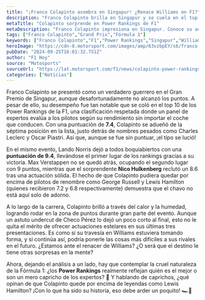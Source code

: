 ```yaml
---
title: "¡Franco Colapinto asombra en Singapur! ¿Renace Williams en F1?"
description: "Franco Colapinto brilla en Singapur y se cuela en el top 10 de los Power Rankings. A pesar de no puntuar, su actuación sorprende a todos. ¿Es el renacer de Williams?"
metaTitle: "Colapinto sorprende en Power Rankings de F1"
metaDescription: "Franco Colapinto impresiona en Singapur. Conoce su actuación y los secretos detrás de su ascenso en los Power Rankings de la F1."
tags: ["Franco Colapinto","Grand Prix","Fórmula 1"]
keywords: ["Franco Colapinto","F1","Power Rankings","Singapur","Williams"]
heroImage: "https://cdn-8.motorsport.com/images/amp/63vzbpEY/s6/franco-colapinto-williams-fw46.jpg"
pubDate: "2024-09-25T16:01:32.751Z"
author: "F1 Hoy"
source: "Motosports"
sourceUrl: "https://lat.motorsport.com/f1/news/colapinto-power-rankings-singapur/10657956/?utm_source=RSS&utm_medium=referral&utm_campaign=RSS-F1&utm_term=News&utm_content=lat"
categories: ["Noticias"]
---
```

Franco Colapinto se presentó como un verdadero guerrero en el Gran Premio de Singapur, aunque desafortunadamente no alcanzó los puntos. A pesar de ello, su desempeño fue tan notable que se coló en el top 10 de los Power Rankings de la F1, una clasificación respetada donde un panel de expertos evalúa a los pilotos según su rendimiento sin importar el coche que conducen. Con una puntuación de **7.4**, Colapinto se adueñó de la séptima posición en la lista, justo detrás de nombres pesados como Charles Leclerc y Oscar Piastri. Así que, aunque se fue sin puntuar, ¡el tipo se lució!

En el mismo evento, Lando Norris dejó a todos boquiabiertos con una **puntuación de 9.4**, llevándose el primer lugar de los rankings gracias a su victoria. Max Verstappen no se quedó atrás, ocupando el segundo lugar con 9 puntos, mientras que el sorprendente **Nico Hulkenberg** reclutó un 8.6 tras una actuación sólida. El hecho de que Colapinto pudiera quedar por encima de pilotos de renombre como George Russell y Lewis Hamilton (quienes recibieron 7.2 y 6.8 respectivamente) demuestra que el chavo no está aquí solo de adorno. 

A lo largo de la carrera, Colapinto brilló a través del calor y la humedad, logrando rodar en la zona de puntos durante gran parte del evento. Aunque un astuto undercut de Checo Pérez lo dejó un poco corto al final, esto no le quita el mérito de ofrecer actuaciones estelares en sus últimas tres presentaciones. Es como si su travesía en Williams estuviera tomando forma, y si continúa así, podría ponerle las cosas más difíciles a sus rivales en el futuro. ¿Estamos ante el renacer de Williams? ¿O será que el destino le tiene otras sorpresas en la mente? 

Ahora, dejando el análisis a un lado, hay que contemplar la cruel naturaleza de la Fórmula 1: ¿los **Power Rankings** realmente reflejan quién es el mejor o son un mero capricho de los expertos? 🤔 Y hablando de caprichos, ¿qué opinan de que Colapinto quede por encima de leyendas como Lewis Hamilton? ¡Con lo que ha sido su historia, eso debe arder un poquito! 🏎️💨


